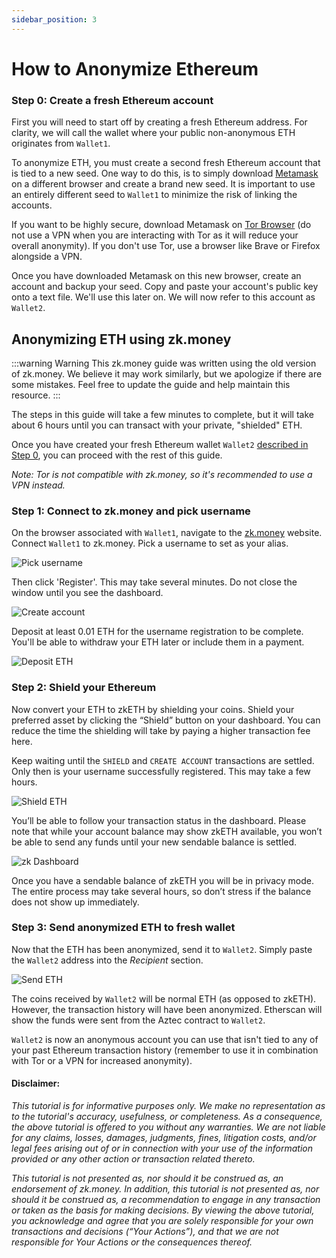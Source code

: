 ```yaml
---
sidebar_position: 3
---
```



# How to Anonymize Ethereum
<AnonymizeETHIntro />

### Step 0:  Create a fresh Ethereum account
First you will need to start off by creating a fresh Ethereum address. For clarity, we will call the wallet where your public non-anonymous ETH originates from `Wallet1`. 

To anonymize ETH, you must create a second fresh Ethereum account that is tied to a new seed. One way to do this, is to simply download [Metamask](https://metamask.io) on a different browser and create a brand new seed. It is important to use an entirely different seed to `Wallet1` to minimize the risk of linking the accounts.

If you want to be highly secure, download Metamask on [Tor Browser](https://www.torproject.org/download/) (do not use a VPN when you are interacting with Tor as it will reduce your overall anonymity). If you don't use Tor, use a browser like Brave or Firefox alongside a VPN.

Once you have downloaded Metamask on this new browser, create an account and backup your seed. Copy and paste your account's public key onto a text file. We'll use this later on. We will now refer to this account as `Wallet2`.

## Anonymizing ETH using zk.money
:::warning  Warning
This zk.money guide was written using the old version of zk.money. We believe it may work similarly, but we apologize if there are some mistakes. Feel free to update the guide and help maintain this resource.
:::

The steps in this guide will take a few minutes to complete, but it will take about 6 hours until you can transact with your private, "shielded" ETH. 

Once you have created your fresh Ethereum wallet `Wallet2` [described in Step 0](#step-0--create-a-fresh-ethereum-account), you can proceed with the rest of this guide.

_Note: Tor is not compatible with zk.money, so it's recommended to use a VPN instead._

### Step 1: Connect to zk.money and pick username
On the browser associated with `Wallet1`, navigate to the [zk.money](https://old.zk.money/) website. Connect `Wallet1` to zk.money. Pick a username to set as your alias.

![Pick username](../img/zk1.png)

Then click 'Register'. This may take several minutes. Do not close the window until you see the dashboard.

![Create account](../img/zk2.png)

Deposit at least 0.01 ETH for the username registration to be complete. You'll be able to withdraw your ETH later or include them in a payment.

![Deposit ETH](../img/zk3.png)

### Step 2: Shield your Ethereum
Now convert your ETH to zkETH by shielding your coins. Shield your preferred asset by clicking the “Shield” button on your dashboard. You can reduce the time the shielding will take by paying a higher transaction fee here. 

Keep waiting until the `SHIELD` and `CREATE ACCOUNT` transactions are settled. Only then is your username successfully registered. This may take a few hours. 

![Shield ETH](../img/zk4.png)

You’ll be able to follow your transaction status in the dashboard. Please note that while your account balance may show zkETH available, you won’t be able to send any funds until your new sendable balance is settled.

![zk Dashboard](../img/zk5.png)

Once you have a sendable balance of zkETH you will be in privacy mode. The entire process may take several hours, so don’t stress if the balance does not show up immediately.

### Step 3: Send anonymized ETH to fresh wallet
Now that the ETH has been anonymized, send it to `Wallet2`. Simply paste the `Wallet2` address into the *Recipient* section.

![Send ETH](../img/zk6.png)

The coins received by `Wallet2` will be normal ETH (as opposed to zkETH). However, the transaction history will have been anonymized. Etherscan will show the funds were sent from the Aztec contract to `Wallet2`.

`Wallet2` is now an anonymous account you can use that isn't tied to any of your past Ethereum transaction history (remember to use it in combination with Tor or a VPN for increased anonymity).

<!--
## Anonymizing ETH using Tornado Cash
Now we will walk through the process of anonymizing ETH through Tornado Cash. This guide does not deal with Tornado Cash Nova - the new experimental version of Tornado Cash. Make sure your are on the right version of the app.

Depending on the ETH gas price, an average Tornado Cash deposit costs around 0.05 ETH (plus a similar amount for withdrawal). If you'd like a cheaper alternative, check out the [process for zk.money](#anonymizing-eth-using-zkmoney).

Once you have created `Wallet2`, you can proceed with the rest of this guide.

### Step 1: Deposit to Tornado Cash

On the browser associated with `Wallet1`, navigate to [Tornado Cash](https://tornado.cash). Click 'Launch App' in the top right hand side. Now follow the steps to deposit ETH.

![Deposit](../img/tornado1.gif)

Select ETH from the token list and enter your required amount. Now connect your wallet. Click on `Connect` and choose Metamask.
Save your note. Click on `Deposit` and store your note on a secure place before clicking on `I backed up the note`. 
You can also save encrypted notes on-chain by setting up a Note Account, by clicking on `Settings` (top-right corner).

![Deposit 2](../img/tornado2.gif)

Your ETH is now being anonymized. Leave it here for as long as you can. The longer you wait, the greater your anonymity set will be.

### Step 2: Send anonymized ETH to fresh wallet
Now we are going to redeem anonymous ETH on `Wallet2`. First navigate to `Wallet2`. If you are running it on Tor, switch off your VPN. Otherwise, close your current browser and turn your VPN on.

In `Wallet2`, use your deposit note by clicking `Deposit` and pasting it in the corresponding box. Click on `Withdraw` and wait for the zk-SNARK proof to be generated.

Finally, confirm the withdrawal. `Wallet2` is now an account you can use, loaded with ETH, that isn't tied to any of your past Ethereum transaction history.

![Withdraw](../img/tornado3.png)-->


#### Disclaimer:
*This tutorial is for informative purposes only. We make no representation as to the tutorial's accuracy, usefulness,  or completeness. As a consequence, the above tutorial is offered to you without any warranties.  We are not liable for any claims, losses, damages, judgments, fines, litigation costs, and/or legal fees arising out of or in connection with your use of the information provided or any other action or transaction related thereto.* 

*This tutorial is not presented as, nor should it be construed as, an endorsement of zk.money.  In addition, this tutorial is not presented as, nor should it be construed as, a recommendation to engage in any transaction or taken as the basis for making decisions. By viewing the above tutorial, you acknowledge and agree that you are solely responsible for your own transactions and decisions (“Your Actions”), and that we are not responsible for Your Actions or the consequences thereof.*
